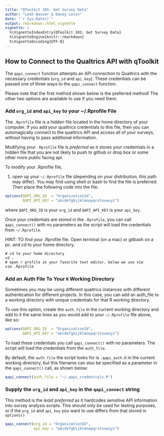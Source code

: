 ```yaml
---
title: "QToolkit 101: Get Survey Data"
author: "Leah Wasser & Davey Levin"
date: "`r Sys.Date()`"
output: rmarkdown::html_vignette
vignette: >
  %\VignetteIndexEntry{QToolkit 101: Get Survey Data}
  %\VignetteEngine{knitr::rmarkdown}
  %\VignetteEncoding{UTF-8}
---
```


## How to Connect to the Qualtrics API with qToolkit

The `qapi_connect` function attempts an API connection to Qualtrics with the
necessary credentials (`org_id` and `api_key`). These credentials can be passed
one of three ways to the `qapi_connect` function.

Please note that the first method shown below is the preferred method! The other
two options are available to use if you need them.

### Add `org_id` and `api_key` to your ~/.Rprofile File

The `.Rprofile` file is a hidden file located in the home directory of your
computer. If you add your qualtrics credentials to this file, then you can
automagically connect to the qualtrics API and access all of your surveys,
without having to pass additional information.

Modifying your `.Rprofile` file is *preferred* as it stores your credentials in a
hidden file that you are not likely to push to github or drop box or some other
more public facing api.

To modify your .Rprofile file,

1. open up your `~/.Rprofile` file (depending on your distribution, this path may differ). You may find using shell or bash to find the file is preferred. Then place the following code
into the file:

```r
options(QAPI_ORG_ID  = "OrganizationId",
        QAPI_API_KEY = "abcdefghijklmnopqrstuvwxyz")
```

where `QAPI_ORG_ID` is your `org_id` and `QAPI_API_KEY` is your `api_key`.

Once your credentials are stored in the `.Rprofile`, you can call  `qapi_connect()`
with no parameters as the script will load the credentials from `~/.Rprofile`.

HINT:
TO find your .Rprofile file. Open terminal (on a mac) or gitbash on a pc. and cd
to your home directory.

```shell
# cd to your home directory
cd .
# open r profile in your favorite text editor. below we use vim
vim .Rprofile

```

### Add an Auth File To Your `R` Working Directory

Sometimes you may be using different qualtrics instances with different authentication
for different projects. In this case, you can add an auth_file to a working directory
with unique credentials for that R working directory.

To use this option, create the `auth_file` in the current working directory and
add to it the same lines as you would add to your `~/.Rprofile` file above, like so:

```r
options(QAPI_ORG_ID  = "OrganizationId",
        QAPI_API_KEY = "abcdefghijklmnopqrstuvwxyz")
```

To load these credentials you call `qapi_connect()` with no parameters. The script
will load the credentials from the `auth_file`.

By default, the `auth_file` the script looks for is `.qapi_auth.R` in the current
working directory, but this filename can also be specified as a parameter in the
`qapi_connect()` call, as shown below:

```r
qapi_connect(auth_file = "~/.qapi_credentials.R")
```

### Supply the `org_id` and `api_key` in the `qapi_connect` string

This method is the *least preferred* as it hardcodes sensitive API information
into survey analysis scripts. This should only be used for testing purposes,
or if the `org_id` and `api_key` you want to use differs from that stored in `options()`

```r
qapi_connect(org_id = "OrganizationID",
             api_key = "abcdefghijklmnopqrstuvwxyz")

```
